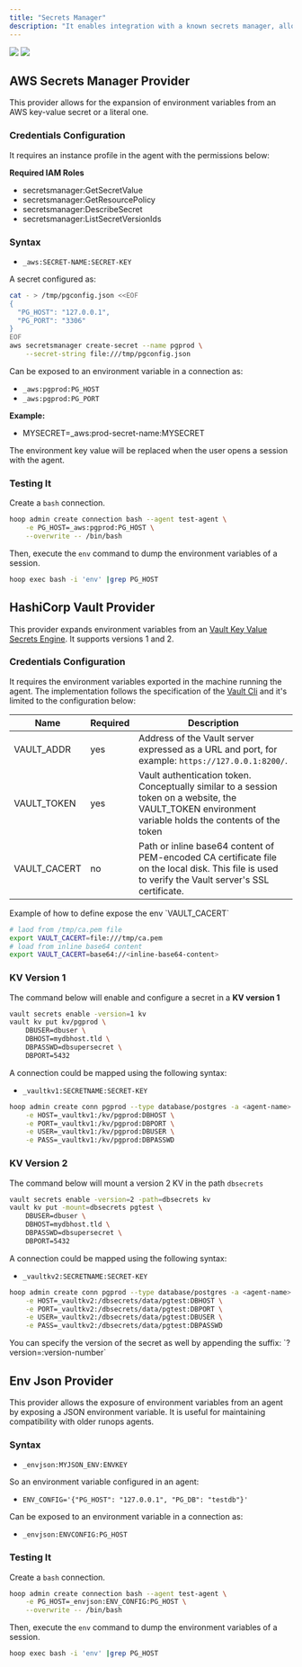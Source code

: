 ```yaml
---
title: "Secrets Manager"
description: "It enables integration with a known secrets manager, allowing the connection environment variable to be dynamically expanded for each connection."
---
```


<Frame>
  <img
    className="block dark:hidden"
    src="/images/learn/secrets_light.png"
  />
  <img
    className="hidden dark:block"
    src="/images/learn/secrets_dark.png"
  />
</Frame>

## AWS Secrets Manager Provider

This provider allows for the expansion of environment variables from an AWS key-value secret or a literal one.

### Credentials Configuration

It requires an instance profile in the agent with the permissions below:

**Required IAM Roles**

- secretsmanager:GetSecretValue
- secretsmanager:GetResourcePolicy
- secretsmanager:DescribeSecret
- secretsmanager:ListSecretVersionIds

### Syntax

- `_aws:SECRET-NAME:SECRET-KEY`

A secret configured as:

```bash
cat - > /tmp/pgconfig.json <<EOF
{
  "PG_HOST": "127.0.0.1",
  "PG_PORT": "3306"
}
EOF
aws secretsmanager create-secret --name pgprod \
    --secret-string file:///tmp/pgconfig.json
```

Can be exposed to an environment variable in a connection as:

- `_aws:pgprod:PG_HOST`
- `_aws:pgprod:PG_PORT`

**Example:**

- MYSECRET=_aws:prod-secret-name:MYSECRET

The environment key value will be replaced when the user opens a session with the agent.

### Testing It

Create a `bash` connection.

```bash
hoop admin create connection bash --agent test-agent \
    -e PG_HOST=_aws:pgprod:PG_HOST \
    --overwrite -- /bin/bash
```

Then, execute the `env` command to dump the environment variables of a session.

```bash
hoop exec bash -i 'env' |grep PG_HOST
```

## HashiCorp Vault Provider

This provider expands environment variables from an [Vault Key Value Secrets Engine](https://developer.hashicorp.com/vault/docs/secrets/kv). It supports versions 1 and 2.

### Credentials Configuration

It requires the environment variables exported in the machine running the agent. The implementation follows the specification of the [Vault Cli](https://developer.hashicorp.com/vault/docs/commands#environment-variables) and it's limited to the configuration below:

| Name        | Required | Description |
| ----------- | -------- | ----------- |
| VAULT_ADDR  | yes | Address of the Vault server expressed as a URL and port, for example: `https://127.0.0.1:8200/`. |
| VAULT_TOKEN | yes | Vault authentication token. Conceptually similar to a session token on a website, the VAULT_TOKEN environment variable holds the contents of the token |
| VAULT_CACERT  | no | Path or inline base64 content of PEM-encoded CA certificate file on the local disk. This file is used to verify the Vault server's SSL certificate. |

<Info>
Example of how to define expose the env `VAULT_CACERT`

```sh
# laod from /tmp/ca.pem file
export VAULT_CACERT=file:///tmp/ca.pem
# load from inline base64 content
export VAULT_CACERT=base64://<inline-base64-content>
```
</Info>

### KV Version 1

The command below will enable and configure a secret in a **KV version 1**

```sh
vault secrets enable -version=1 kv
vault kv put kv/pgprod \
    DBUSER=dbuser \
    DBHOST=mydbhost.tld \
    DBPASSWD=dbsupersecret \
    DBPORT=5432
```

A connection could be mapped using the following syntax:

- `_vaultkv1:SECRETNAME:SECRET-KEY `

```sh
hoop admin create conn pgprod --type database/postgres -a <agent-name> \
    -e HOST=_vaultkv1:/kv/pgprod:DBHOST \
    -e PORT=_vaultkv1:/kv/pgprod:DBPORT \
    -e USER=_vaultkv1:/kv/pgprod:DBUSER \
    -e PASS=_vaultkv1:/kv/pgprod:DBPASSWD
```

### KV Version 2

The command below will mount a version 2 KV in the path `dbsecrets`

```sh
vault secrets enable -version=2 -path=dbsecrets kv
vault kv put -mount=dbsecrets pgtest \
    DBUSER=dbuser \
    DBHOST=mydbhost.tld \
    DBPASSWD=dbsupersecret \
    DBPORT=5432
```

A connection could be mapped using the following syntax:

- `_vaultkv2:SECRETNAME:SECRET-KEY `

```sh
hoop admin create conn pgprod --type database/postgres -a <agent-name> \
    -e HOST=_vaultkv2:/dbsecrets/data/pgtest:DBHOST \
    -e PORT=_vaultkv2:/dbsecrets/data/pgtest:DBPORT \
    -e USER=_vaultkv2:/dbsecrets/data/pgtest:DBUSER \
    -e PASS=_vaultkv2:/dbsecrets/data/pgtest:DBPASSWD
```

<Tip>
You can specify the version of the secret as well by appending the suffix: `?version=:version-number`
</Tip>

## Env Json Provider

This provider allows the exposure of environment variables from an agent by exposing a JSON environment variable. It is useful for maintaining compatibility with older runops agents.

### Syntax

- `_envjson:MYJSON_ENV:ENVKEY`

So an environment variable configured in an agent:

- `ENV_CONFIG='{"PG_HOST": "127.0.0.1", "PG_DB": "testdb"}'`

Can be exposed to an environment variable in a connection as:

- `_envjson:ENVCONFIG:PG_HOST`

### Testing It

Create a `bash` connection.

```bash
hoop admin create connection bash --agent test-agent \
    -e PG_HOST=_envjson:ENV_CONFIG:PG_HOST \
    --overwrite -- /bin/bash
```

Then, execute the `env` command to dump the environment variables of a session.

```bash
hoop exec bash -i 'env' |grep PG_HOST
```
